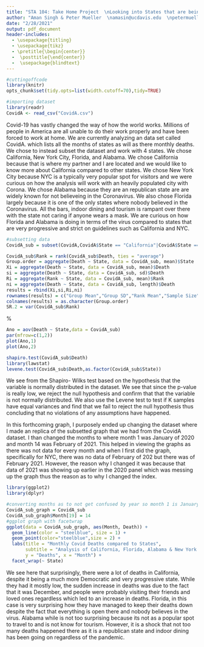 ```yaml
---
title: "STA 104: Take Home Project  \nLooking into States that are being affected from Covid-19"
author: "Aman Singh & Peter Mueller  \namasin@ucdavis.edu  \npetermueller@ucdavis.edu  \nUC Davis  \n Instructor: Amy T. Kim  "
date: "2/28/2021"
output: pdf_document
header-includes:
  - \usepackage{titling}
  - \usepackage{tikz}
  - \pretitle{\begin{center}}
  -  \posttitle{\end{center}}
  -  \usepackage{blindtext}
---
```

\newpage
```r
#cuttingoffcode
library(knitr)
opts_chunk$set(tidy.opts=list(width.cutoff=70),tidy=TRUE)
```
\newcommand*\circled[1]{\tikz[baseline=(char.base)]{
            \node[shape=circle,draw,inner sep=2pt] (char) {#1};}}

```r
#importing dataset
library(readr)
CovidA <- read_csv("CovidA.csv")
```

\circled{I} \textbf{Introduction}

Covid-19 has vastly changed the way of how the world works. Millions of people in America are all unable to do their work properly and have been forced to work at home. We are currently analyzing an data set called CovidA. which lists all the months of states as will as there monthly deaths. We chose to instead subset the dataset and work with 4 states. We chose California, New York City, Florida, and Alabama. We chose California because that is where my partner and I are located and we would like to know more about California compared to other states. We chose New York City because NYC is a typically very popular spot for visitors and we were curious on how the analysis will work with an heavily populated city with Corona. We chose Alabama because they are an republican state are are widely known for not believeing in the Coronavirus. We also chose Florida largely because it is one of the only states where nobody believed in the Coronavirus. All the bars, indoor dining and tourism is rampant over there with the state not caring if anyone wears a mask. We are curious on how Florida and Alabama is doing in terms of the virus compared to states that are very progressive and strict on guidelines such as California and NYC. 

```r
#subsetting data
CovidA_sub = subset(CovidA,CovidA$State == "California"|CovidA$State == "New York City" | CovidA$State == "Florida" | CovidA$State == "Alabama")
```

\circled{II} \textbf{Summary of Data}
```r
CovidA_sub$Rank = rank(CovidA_sub$Death, ties = "average")
Group.order = aggregate(Death ~ State, data = CovidA_sub, mean)$State
Xi = aggregate(Death ~ State, data = CovidA_sub, mean)$Death
si = aggregate(Death ~ State, data = CovidA_sub, sd)$Death
Ri = aggregate(Rank ~ State, data = CovidA_sub, mean)$Rank
ni = aggregate(Death ~ State, data = CovidA_sub, length)$Death
results = rbind(Xi,si,Ri,ni)
rownames(results) = c("Group Mean","Group SD","Rank Mean","Sample Size")
colnames(results) = as.character(Group.order)
SR.2 = var(CovidA_sub$Rank)
```

\begin{table}[ht]
\centering
\caption{Summary Statistics}
\begin{tabular}[t]{lcccc}
\hline
& California & Florida & Alabama & New York City\\
\hline
Group Mean & 4256.750 & 2465.00000 & 315.666667 & 3718.200\\
Group SD & 5673.232 & 1863.53750 & 257.663217 & 6302.866\\
Rank Mean & 11.750 & 11.42857 & 4.666667 & 9.800\\
Sample Size & 4.000 & 7.00000 & 3.00000 & 5.000\\ 
\hline
\end{tabular}
\end{table}%

```r
Ano = aov(Death ~ State,data = CovidA_sub)
par(mfrow=c(1,2))
plot(Ano,1)
plot(Ano,2)
```
```r
shapiro.test(CovidA_sub$Death)
library(lawstat)
levene.test(CovidA_sub$Death,as.factor(CovidA_sub$State))
```

We see from the Shapiro- Wilks test based on the hypothesis that the variable is normally distributed in the dataset. We see that since the p-value is really low, we reject the null hypothesis and confirm that that the variable is not normally distributed. We also use the Levene test to test if K samples have equal variances and find that we fail to reject the null hypothesis thus concluding that no violations of any assumptions have happened. 

In this forthcoming graph, I purposely ended up changing the dataset where I made an replica of the subsetted graph that we had from the CovidA dataset. I than changed the months to where month 1 was January of 2020 and month 14 was February of 2021. This helped in viewing the graphs as there was not data for every month and when I first did the graph, specifically for NYC, there was no data of February of 202 but there was of February 2021. However, the reason why I changed it was because that data of 2021 was showing up earlier in the 2020 panel which was messing up the graph thus the reason as to why I changed the index. 

```r
library(ggplot2)
library(dplyr)
```
```r
#converting months as to not get confused by year so month 1 is January 2020 and month 14 is February 2021
CovidA_sub_graph = CovidA_sub
CovidA_sub_graph$Month[19] = 14
#ggplot graph with facetwrap
ggplot(data = CovidA_sub_graph, aes(Month, Death)) +
  geom_line(color = "steelblue", size = 1) +
  geom_point(color="steelblue",size = 2) + 
  labs(title = "Monthly Covid Deaths compared to States",
       subtitle = "Analysis of California, Florida, Alabama & New York City Covid-19 Deaths",
       y = "Deaths", x = "Month") + 
  facet_wrap(~ State)
```

We see here that surprisingly, there were a lot of deaths in California, despite it being a much more Democratic and very progressive state. While they had it mostly low, the sudden increase in deaths was due to the fact that it was December, and people were probably visiting their friends and loved ones regardless which led to an increase in deaths. Florida, in this case is very surprising how they have managed to keep their deaths down despite the fact that everything is open there and nobody believes in the virus. Alabama while is not too surprising because its not as a popular spot to travel to and is not know for tourism. However, it is a shock that not too many deaths happened there as it is a republican state and indoor dining has been going on regardless of the pandemic. 

\circled{III} \textbf{Analysis}



\circled{IV} \textbf{Interpretation}

\circled{V} \textbf{Conclusion}

\newpage
\circled{I} \textbf{Introduction}

\circled{II} \textbf{Summary of Data}


\circled{IV} \textbf{Interpretation}

\circled{V} \textbf{Conclusion}

\newpage
\circled{VI} \center{\textbf{Code Appendix}}
```r
```
